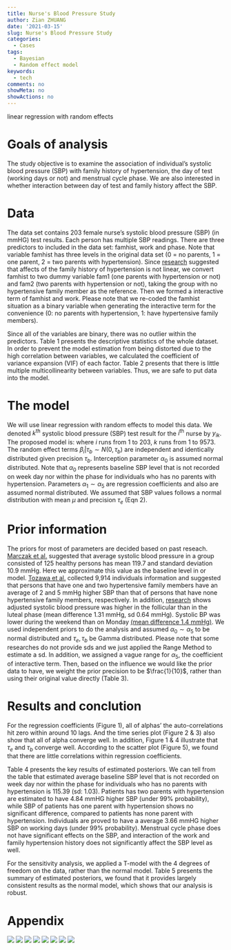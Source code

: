 ```yaml
---
title: Nurse's Blood Pressure Study
author: Zian ZHUANG
date: '2021-03-15'
slug: Nurse's Blood Pressure Study
categories:
  - Cases
tags:
  - Bayesian
  - Random effect model
keywords:
  - tech
comments: no
showMeta: no
showActions: no
---
```


linear regression with random effects
<!--more-->

# Goals of analysis

The study objective is to examine the association of individual's systolic blood pressure (SBP) with family history of hypertension, the day of test (working days or not) and menstrual cycle phase. We are also interested in whether interaction between day of test and family history affect the SBP.

# Data

The data set contains 203 female nurse's systolic blood pressure (SBP) (in mmHG) test results. Each person has multiple SBP readings. There are three predictors to included in the data set: famhist, work and phase. Note that variable famhist has three levels in the original data set (0 = no parents, 1 = one parent, 2 = two parents with hypertension). Since [research](https://pubmed.ncbi.nlm.nih.gov/11325080/) suggested that affects of the family history of hypertension is not linear, we convert famhist to two dummy variable fam1 (one parents with hypertension or not) and fam2 (two parents with hypertension or not), taking the group with no hypertensive family member as the reference. Then we formed a interactive term of famhist and work. Please note that we re-coded the famhist situation as a binary variable when generating the interactive term for the convenience (0: no parents with hypertension, 1: have hypertensive family members). 

Since all of the variables are binary, there was no outlier within the predictors. Table 1 presents the descriptive statistics of the whole dataset. In order to prevent the model estimation from being distorted due to the high correlation between variables, we calculated the coefficient of variance expansion (VIF) of each factor. Table 2 presents that there is little multiple multicollinearity between variables. Thus, we are safe to put data into the model.  

# The model

We will use linear regression with random effects to model this data. We denoted $k^{\text{th}}$ systolic blood pressure (SBP) test result for the $i^{\text{th}}$ nurse by $y_{ik}$. The proposed model is:
\begin{equation}
    y_{ik} = \beta_i+\alpha_0+\alpha_1 \text{Fam1}_{ik}+\alpha_2 \text{Fam2}_{ik}+\alpha_3 \text{Work}_{ik}+\alpha_4 \text{Phase}_{ik}+\alpha_5 \text{Fam*work}_{ik}
\end{equation}
where $i$ runs from 1 to 203, $k$ runs from 1 to 9573. The random effect terms $\beta_i|\tau_b\sim N(0,\tau_b)$ are independent and identically distributed given precision $\tau_b$. Interception parameter $\alpha_0$ is assumed normal distributed. Note that $\alpha_0$ represents baseline SBP level that is not recorded on week day nor within the phase for individuals who has no parents with hypertension. Parameters $\alpha_1\sim\alpha_5$ are regression coefficients and also are assumed normal distributed. We assumed that SBP values follows a normal distribution with mean $\mu$ and precision $\tau_e$ (Eqn 2). 

\begin{equation}
    y_{ik}\sim N(\mu,\tau_e)
\end{equation}

# Prior information

The priors for most of parameters are decided based on past reseach. [Marczak et al.](https://pubmed.ncbi.nlm.nih.gov/11769383/) suggested that average systolic blood pressure in a group consisted of 125 healthy persons has mean 119.7 and standard deviation 10.9 mmHg. Here we approximate this value as the baseline level in or model. [Tozawa et al.](https://pubmed.ncbi.nlm.nih.gov/11325080/) collected  9,914 individuals information and suggested that persons that have one and two hypertensive family members have an average of 2 and 5 mmHg higher SBP than that of persons that have none hypertensive family members, respectively. In addition, [research](https://pubmed.ncbi.nlm.nih.gov/1657498/) shows adjusted systolic blood pressure was higher in the follicular than in the luteal phase (mean difference 1.31 mmHg, sd 0.64 mmHg).  Systolic BP was lower during the weekend than on Monday [(mean difference 1.4 mmHg)](https://pubmed.ncbi.nlm.nih.gov/26474000/). We used independent priors to do the analysis and assumed $\alpha_0\sim \alpha_5$ to be normal distributed and $\tau_e,\tau_b$ be Gamma distributed. Please note that 
some researches do not provide sds and we just applied the Range Method to estimate a sd. In addition, we assigned a vague range for $\alpha_5$, the coefficient  of interactive term. Then, based on the influence we would like the prior data to have, we weight the prior precision to be $\frac{1}{10}$, rather than using their original value directly (Table 3).

# Results and conclution

For the regression coefficients (Figure 1), all of alphas' the auto-correlations hit zero
within around 10 lags. And the time series plot (Figure 2 \& 3) also show that all of alpha converge well. In addition, Figure 1 \& 4 illustrate that $\tau_e$ and $\tau_b$ converge well.
According to the scatter plot (Figure 5), we found that there are little correlations within regression coefficients. 

Table 4 presents the key results of estimated posteriors. We can tell from the table that estimated average baseline SBP level that is not recorded on week day nor within the phase for individuals who has no parents with hypertension is 115.39 (sd: 1.03). Patients has two parents with hypertension are estimated to have 4.84 mmHG higher SBP (under 99\% probability), while SBP of  patients has one parent with hypertension shows no significant difference, compared to patients has none parent with hypertension. Individuals are proved to have a average 3.66 mmHG higher SBP on working days (under 99\% probability). Menstrual cycle phase does not have significant effects on the SBP, and interaction of the work and family hypertension history does not significantly affect the SBP level as well.

For the sensitivity analysis, we applied a T-model with the 4 degrees of freedom on the data, rather than the  normal model. Table 5 presents the summary of estimated posteriors, we found that it provides largely consistent results as the normal model, which shows that our analysis is robust.

# Appendix

![](/post/2021-03-20-nurse-s-blood-pressure-study/index.en-us_files/N1p.png)
![](/post/2021-03-20-nurse-s-blood-pressure-study/index.en-us_files/N2.1p.png)
![](/post/2021-03-20-nurse-s-blood-pressure-study/index.en-us_files/N2.2p.png)
![](/post/2021-03-20-nurse-s-blood-pressure-study/index.en-us_files/N3p.png)
![](/post/2021-03-20-nurse-s-blood-pressure-study/index.en-us_files/N4p.png)
![](/post/2021-03-20-nurse-s-blood-pressure-study/index.en-us_files/N5p.png)
![](/post/2021-03-20-nurse-s-blood-pressure-study/index.en-us_files/N6p.png)
![](/post/2021-03-20-nurse-s-blood-pressure-study/index.en-us_files/N7p.png)

<script type="text/x-mathjax-config">
    MathJax.Hub.Config({ TeX: { equationNumbers: {autoNumber: "all"} } });
  </script>